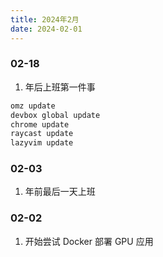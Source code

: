 ```yaml
---
title: 2024年2月
date: 2024-02-01
---
```


### 02-18

1. 年后上班第一件事

```bash
omz update
devbox global update
chrome update
raycast update
lazyvim update
```

### 02-03

1. 年前最后一天上班

### 02-02

1. 开始尝试 Docker 部署 GPU 应用